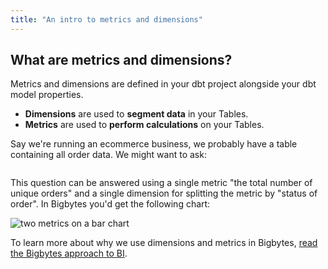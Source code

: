 ```yaml
---
title: "An intro to metrics and dimensions"
---
```


## What are metrics and dimensions?[](#what-are-metrics-and-dimensions "Direct link to What are metrics and dimensions?")

Metrics and dimensions are defined in your dbt project alongside your dbt model properties.

* **Dimensions** are used to **segment data** in your Tables.
* **Metrics** are used to **perform calculations** on your Tables.

Say we're running an ecommerce business, we probably have a table containing all order data. We might want to ask:

<Frame>
  <img src="/images/get-started/develop-in-bigbytes/data-question-fcb8af7318d2ac3fbc99c7332cbd4fc6.jpg" alt=""/>
</Frame>


This question can be answered using a single metric "the total number of unique orders" and a single dimension for splitting the metric by "status of order". In Bigbytes you'd get the following chart:

<Frame>
  <img src="/images/get-started/develop-in-bigbytes/metric-on-bar-chart-7ee3b21168033d15be62c95cd94c7853.png" alt="two metrics on a bar chart"/>
</Frame>


To learn more about why we use dimensions and metrics in Bigbytes, [read the Bigbytes approach to BI](/best-practice/bigbytes-way).

